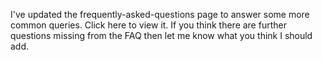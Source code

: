 {{Update|date = 21 May 2001}}

I've updated the frequently-asked-questions page to answer some more common queries. Click here to view it.
If you think there are further questions missing from the FAQ then let me know what you think I should add.

[[Category:Updates|{{PAGENAME}}]]
